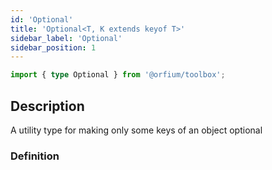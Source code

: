 ```yaml
---
id: 'Optional'
title: 'Optional<T, K extends keyof T>'
sidebar_label: 'Optional'
sidebar_position: 1
---
```



```ts
import { type Optional } from '@orfium/toolbox';
```

## Description

A utility type for making only some keys of an object optional

### Definition

<Type />